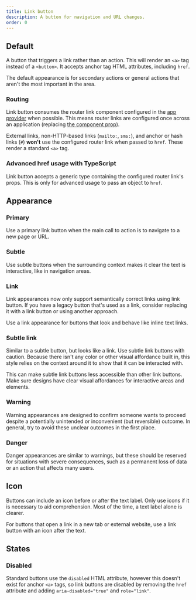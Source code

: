 ```yaml
---
title: Link button
description: A button for navigation and URL changes.
order: 0
---
```




## Default

A button that triggers a link rather than an action. This will render an `<a>` tag instead of a
`<button>`. It accepts anchor tag HTML attributes, including `href`.

The default appearance is for secondary actions or general actions that aren't the most important in
the area.

<Example Component={LinkButton} packageName="@atlaskit/button" />

### Routing

Link button consumes the router link component configured in the
[app provider](/components/app-provider/examples#router-links) when possible. This means router
links are configured once across an application (replacing
[the component prop](/components/button/button-legacy/examples#routing)).

External links, non-HTTP-based links (`mailto:`, `sms:`), and anchor or hash links (`#`) **won't**
use the configured router link when passed to `href`. These render a standard `<a>` tag.

### Advanced href usage with TypeScript

Link button accepts a generic type containing the configured router link's props. This is only for
advanced usage to pass an object to `href`.

<Example
	Component={LinkButtonWithRouting}
	packageName="@atlaskit/button"
	appearance="source-only"
/>

## Appearance

### Primary

Use a primary link button when the main call to action is to navigate to a new page or URL.

<Example Component={LinkButtonPrimary} packageName="@atlaskit/button" />

### Subtle

Use subtle buttons when the surrounding context makes it clear the text is interactive, like in
navigation areas.

<Example Component={LinkButtonSubtle} packageName="@atlaskit/button" />

### Link

<SectionMessage title="Updates to link handling" appearance="information">
	<p>
		Link appearances now only support semantically correct links using link button. If you have a
		legacy button that's used as a link, consider replacing it with a link button or using another
		approach.
	</p>
</SectionMessage>

Use a link appearance for buttons that look and behave like inline text links.

<Example Component={LinkButtonLink} packageName="@atlaskit/button" />

### Subtle link

Similar to a subtle button, but looks like a link. Use subtle link buttons with caution. Because
there isn't any color or other visual affordance built in, this style relies on the context around
it to show that it can be interacted with.

This can make subtle link buttons less accessible than other link buttons. Make sure designs have
clear visual affordances for interactive areas and elements.

<Example Component={LinkButtonSubtleLink} packageName="@atlaskit/button" />

### Warning

Warning appearances are designed to confirm someone wants to proceed despite a potentially
unintended or inconvenient (but reversible) outcome. In general, try to avoid these unclear outcomes
in the first place.

<Example Component={LinkButtonWarning} packageName="@atlaskit/button" />

### Danger

Danger appearances are similar to warnings, but these should be reserved for situations with severe
consequences, such as a permanent loss of data or an action that affects many users.

<Example Component={LinkButtonDanger} packageName="@atlaskit/button" />

## Icon

Buttons can include an icon before or after the text label. Only use icons if it is necessary to aid
comprehension. Most of the time, a text label alone is clearer.

For buttons that open a link in a new tab or external website, use a link button with an icon after
the text.

<Example Component={LinkButtonIcon} packageName="@atlaskit/button" />

## States

### Disabled

Standard buttons use the `disabled` HTML attribute, however this doesn't exist for anchor `<a>`
tags, so link buttons are disabled by removing the `href` attribute and adding
`aria-disabled="true"` and `role="link"`.

<Example Component={LinkButtonDisabled} packageName="@atlaskit/button" />
